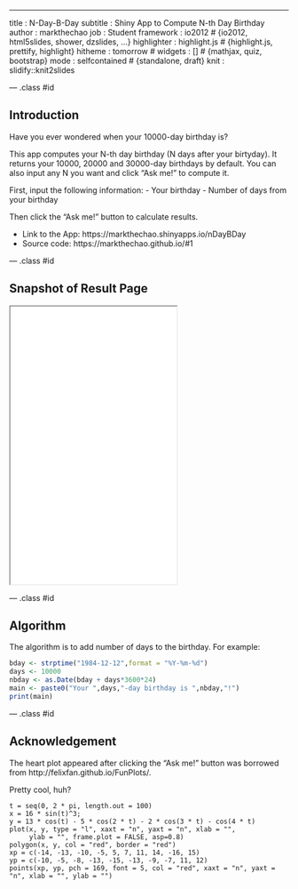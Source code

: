 ---
title       : N-Day-B-Day
subtitle    : Shiny App to Compute N-th Day Birthday
author      : markthechao
job         : Student
framework   : io2012        # {io2012, html5slides, shower, dzslides, ...}
highlighter : highlight.js  # {highlight.js, prettify, highlight}
hitheme     : tomorrow      # 
widgets     : []            # {mathjax, quiz, bootstrap}
mode        : selfcontained # {standalone, draft}
knit        : slidify::knit2slides


--- .class #id 

## Introduction

Have you ever wondered when your 10000-day birthday is? 

This app computes your N-th day birthday (N days after your birtyday). It returns your 10000, 20000 and 30000-day birthdays by default. You can also input any N you want and click "Ask me!" to compute it.

First, input the following information:
- Your birthday
- Number of days from your birthday

Then click the "Ask me!" button to calculate results.

- Link to the App: https://markthechao.shinyapps.io/nDayBDay
- Source code:     https://markthechao.github.io/#1


--- .class #id 

## Snapshot of Result Page

<iframe src = 'assets/img/after.JPG' height='500px'></iframe>

--- .class #id

## Algorithm

The algorithm is to add number of days to the birthday. For example:
```r
bday <- strptime("1984-12-12",format = "%Y-%m-%d")
days <- 10000
nbday <- as.Date(bday + days*3600*24)
main <- paste0("Your ",days,"-day birthday is ",nbday,"!")
print(main)
```

--- .class #id

## Acknowledgement

The heart plot appeared after clicking the "Ask me!" button was borrowed from http://felixfan.github.io/FunPlots/.

Pretty cool, huh?

```
t = seq(0, 2 * pi, length.out = 100)
x = 16 * sin(t)^3; 
y = 13 * cos(t) - 5 * cos(2 * t) - 2 * cos(3 * t) - cos(4 * t)
plot(x, y, type = "l", xaxt = "n", yaxt = "n", xlab = "", 
     ylab = "", frame.plot = FALSE, asp=0.8)
polygon(x, y, col = "red", border = "red")
xp = c(-14, -13, -10, -5, 5, 7, 11, 14, -16, 15)
yp = c(-10, -5, -8, -13, -15, -13, -9, -7, 11, 12)
points(xp, yp, pch = 169, font = 5, col = "red", xaxt = "n", yaxt = "n", xlab = "", ylab = "")
```
